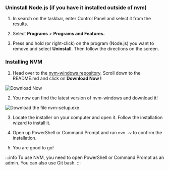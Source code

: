 

### Uninstall Node.js (if you have it installed outside of nvm)

1. In search on the taskbar, enter Control Panel and select it from the results.

2. Select **Programs** > **Programs and Features.**

3. Press and hold (or right-click) on the program (Node.js) you want to remove and select **Uninstall**. Then follow the directions on the screen.


### Installing NVM

1. Head over to the [nvm-windows repository](https://github.com/coreybutler/nvm-windows#installation--upgrades). Scroll down to the README.md and click on **Download Now !**

![Download Now](../img/nvm_download.png)

2. You now can find the latest version of nvm-windows and download it!

![Download the file *nvm-setup.exe*](../img/nvm_setup.png)

3. Locate the installer on your computer and open it. Follow the installation wizard to install it.

4. Open up PowerShell or Command Prompt and run ` nvm -v ` to confirm the installation.

5. You are good to go!



:::info
To use NVM, you need to open PowerShell or Command Prompt as an admin. You can also use Git bash.
:::


